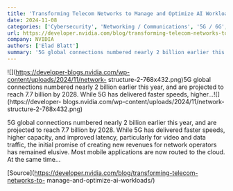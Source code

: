 ```yaml
---
title: 'Transforming Telecom Networks to Manage and Optimize AI Workloads'
date: 2024-11-08
categories: ['Cybersecurity', 'Networking / Communications', '5G / 6G', 'featured', 'LLMs', 'Retrieval Augmented Generation (RAG)', 'Telecommunications']
url: https://developer.nvidia.com/blog/transforming-telecom-networks-to-manage-and-optimize-ai-workloads/
company: NVIDIA
authors: ['Elad Blatt']
summary: '5G global connections numbered nearly 2 billion earlier this year, and are projected to reach 7.7 billion by 2028. While 5G has delivered faster speeds, higher...'
---
```



![](https://developer-blogs.nvidia.com/wp-content/uploads/2024/11/network-
structure-2-768x432.png)5G global connections numbered nearly 2 billion
earlier this year, and are projected to reach 7.7 billion by 2028. While 5G
has delivered faster speeds, higher...![](https://developer-
blogs.nvidia.com/wp-content/uploads/2024/11/network-structure-2-768x432.png)

5G global connections numbered nearly 2 billion earlier this year, and are
projected to reach 7.7 billion by 2028. While 5G has delivered faster speeds,
higher capacity, and improved latency, particularly for video and data
traffic, the initial promise of creating new revenues for network operators
has remained elusive. Most mobile applications are now routed to the cloud. At
the same time…

[Source](https://developer.nvidia.com/blog/transforming-telecom-networks-to-
manage-and-optimize-ai-workloads/)

